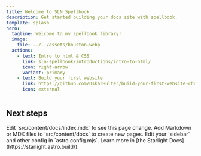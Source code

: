 ```yaml
---
title: Welcome to SLN Spellbook
description: Get started building your docs site with spellbook.
template: splash
hero:
  tagline: Welcome to my spellbook library!
  image:
    file: ../../assets/houston.webp
  actions:
    - text: Intro to html & CSS
      link: sln-spellbook/introductions/intro-to-html/
      icon: right-arrow
      variant: primary
    - text: Build your first website
      link: https://github.com/OskarHulter/build-your-first-website-challenge
      icon: external
---
```


## Next steps

<CardGrid stagger>
	<Card title="Update content" icon="pencil">
		Edit `src/content/docs/index.mdx` to see this page change.
	</Card>
	<Card title="Add new content" icon="add-document">
		Add Markdown or MDX files to `src/content/docs` to create new pages.
	</Card>
	<Card title="Configure your site" icon="setting">
		Edit your `sidebar` and other config in `astro.config.mjs`.
	</Card>
	<Card title="Read the docs" icon="open-book">
		Learn more in [the Starlight Docs](https://starlight.astro.build/).
	</Card>
</CardGrid>
